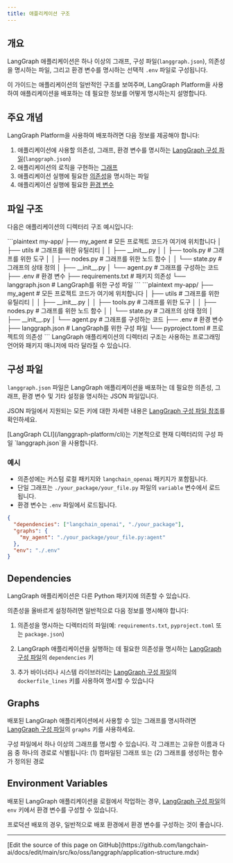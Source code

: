 ```yaml
---
title: 애플리케이션 구조
---
```



<AlphaCallout />

## 개요

LangGraph 애플리케이션은 하나 이상의 그래프, 구성 파일(`langgraph.json`), 의존성을 명시하는 파일, 그리고 환경 변수를 명시하는 선택적 `.env` 파일로 구성됩니다.

이 가이드는 애플리케이션의 일반적인 구조를 보여주며, LangGraph Platform을 사용하여 애플리케이션을 배포하는 데 필요한 정보를 어떻게 명시하는지 설명합니다.

## 주요 개념

LangGraph Platform을 사용하여 배포하려면 다음 정보를 제공해야 합니다:

1. 애플리케이션에 사용할 의존성, 그래프, 환경 변수를 명시하는 [LangGraph 구성 파일](#configuration-file-concepts)(`langgraph.json`)
2. 애플리케이션의 로직을 구현하는 [그래프](#graphs)
3. 애플리케이션 실행에 필요한 [의존성](#dependencies)을 명시하는 파일
4. 애플리케이션 실행에 필요한 [환경 변수](#environment-variables)

## 파일 구조

다음은 애플리케이션의 디렉터리 구조 예시입니다:

<Tabs>
    <Tab title="Python (requirements.txt)">
    ```plaintext
    my-app/
    ├── my_agent # 모든 프로젝트 코드가 여기에 위치합니다
    │   ├── utils # 그래프를 위한 유틸리티
    │   │   ├── __init__.py
    │   │   ├── tools.py # 그래프를 위한 도구
    │   │   ├── nodes.py # 그래프를 위한 노드 함수
    │   │   └── state.py # 그래프의 상태 정의
    │   ├── __init__.py
    │   └── agent.py # 그래프를 구성하는 코드
    ├── .env # 환경 변수
    ├── requirements.txt # 패키지 의존성
    └── langgraph.json # LangGraph를 위한 구성 파일
    ```
    </Tab>
    <Tab title="Python (pyproject.toml)">
    ```plaintext
    my-app/
    ├── my_agent # 모든 프로젝트 코드가 여기에 위치합니다
    │   ├── utils # 그래프를 위한 유틸리티
    │   │   ├── __init__.py
    │   │   ├── tools.py # 그래프를 위한 도구
    │   │   ├── nodes.py # 그래프를 위한 노드 함수
    │   │   └── state.py # 그래프의 상태 정의
    │   ├── __init__.py
    │   └── agent.py # 그래프를 구성하는 코드
    ├── .env # 환경 변수
    ├── langgraph.json  # LangGraph를 위한 구성 파일
    └── pyproject.toml # 프로젝트의 의존성
    ```
    </Tab>
</Tabs>




<Note>
LangGraph 애플리케이션의 디렉터리 구조는 사용하는 프로그래밍 언어와 패키지 매니저에 따라 달라질 수 있습니다.
</Note>

<a id="configuration-file-concepts"></a>
## 구성 파일

`langgraph.json` 파일은 LangGraph 애플리케이션을 배포하는 데 필요한 의존성, 그래프, 환경 변수 및 기타 설정을 명시하는 JSON 파일입니다.

JSON 파일에서 지원되는 모든 키에 대한 자세한 내용은 [LangGraph 구성 파일 참조](/langgraph-platform/cli#configuration-file)를 확인하세요.

<Tip>
[LangGraph CLI](/langgraph-platform/cli)는 기본적으로 현재 디렉터리의 구성 파일 `langgraph.json`을 사용합니다.
</Tip>

### 예시

* 의존성에는 커스텀 로컬 패키지와 `langchain_openai` 패키지가 포함됩니다.
* 단일 그래프는 `./your_package/your_file.py` 파일의 `variable` 변수에서 로드됩니다.
* 환경 변수는 `.env` 파일에서 로드됩니다.

```json
{
  "dependencies": ["langchain_openai", "./your_package"],
  "graphs": {
    "my_agent": "./your_package/your_file.py:agent"
  },
  "env": "./.env"
}
```




## Dependencies

LangGraph 애플리케이션은 다른 Python 패키지에 의존할 수 있습니다.




의존성을 올바르게 설정하려면 일반적으로 다음 정보를 명시해야 합니다:

1. 의존성을 명시하는 디렉터리의 파일(예: `requirements.txt`, `pyproject.toml` 또는 `package.json`)




1. LangGraph 애플리케이션을 실행하는 데 필요한 의존성을 명시하는 [LangGraph 구성 파일](#configuration-file-concepts)의 `dependencies` 키
2. 추가 바이너리나 시스템 라이브러리는 [LangGraph 구성 파일](#configuration-file-concepts)의 `dockerfile_lines` 키를 사용하여 명시할 수 있습니다

## Graphs

배포된 LangGraph 애플리케이션에서 사용할 수 있는 그래프를 명시하려면 [LangGraph 구성 파일](#configuration-file-concepts)의 `graphs` 키를 사용하세요.

구성 파일에서 하나 이상의 그래프를 명시할 수 있습니다. 각 그래프는 고유한 이름과 다음 중 하나의 경로로 식별됩니다: (1) 컴파일된 그래프 또는 (2) 그래프를 생성하는 함수가 정의된 경로

## Environment Variables

배포된 LangGraph 애플리케이션을 로컬에서 작업하는 경우, [LangGraph 구성 파일](#configuration-file-concepts)의 `env` 키에서 환경 변수를 구성할 수 있습니다.

프로덕션 배포의 경우, 일반적으로 배포 환경에서 환경 변수를 구성하는 것이 좋습니다.

---

<Callout icon="pen-to-square" iconType="regular">
  [Edit the source of this page on GitHub](https://github.com/langchain-ai/docs/edit/main/src/ko/oss/langgraph/application-structure.mdx)
</Callout>
